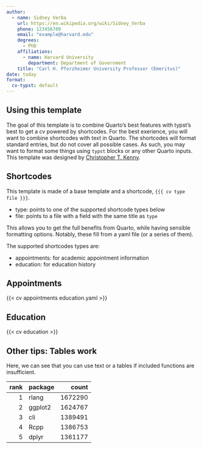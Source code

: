 ```yaml
---
author:
  - name: Sidney Verba
    url: https://en.wikipedia.org/wiki/Sidney_Verba
    phone: 123456789
    email: "example@harvard.edu"
    degrees:
      - PhD
    affiliations:
      - name: Harvard University
        department: Department of Government
    title: "Carl H. Pforzheimer University Professor (Emeritus)"
date: today
format:
  cv-typst: default
---
```


## Using this template


The goal of this template is to combine Quarto's best features with typst's best to get a cv powered by shortcodes.
For the best exerience, you will want to combine shortcodes with text in Quarto.
The shortcodes will format standard entries, but do not cover all possible cases.
As such, you may want to format some things using `typst` blocks or any other Quarto inputs.
This template was designed by [Christopher T. Kenny](https://christophertkenny.com/).

## Shortcodes

This template is made of a base template and a shortcode, `{{{ cv type file }}}`.

- type: points to one of the supported shortcode types below
- file: points to a file with a field with the same title as `type`

This allows you to get the full benefits from Quarto, while having sensible formatting options.
Notably, these fill from a yaml file (or a series of them).

The supported shortcodes types are:

- appointments: for academic appointment information
- education: for education history


## Appointments

{{< cv appointments education.yaml >}}

## Education

{{< cv education >}}



## Other tips: Tables work

Here, we can see that you can use text or a tables if included functions are insufficient.

| rank     | package  |   count  |
| -------: | :------- | -------: |
|     1    |    rlang |  1672290 |
|     2    |  ggplot2 |  1624767 |
|     3    |      cli |  1389491 |
|     4    |     Rcpp |  1386753 |
|     5    |    dplyr |  1361177 |
